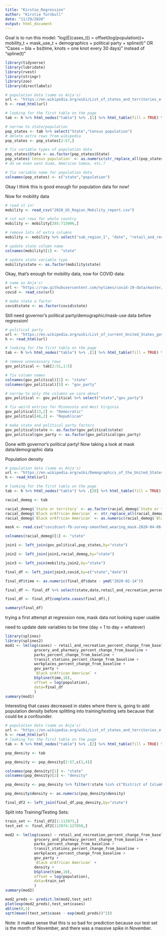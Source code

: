 ```yaml
---
title: "Kirstie_Regression"
author: "Kirstie Turnbull"
date: "11/29/2020"
output: html_document
---
```


Goal is to run this model: "log(E(cases_t)) = offset(log(population))+ mobility_t + mask_use_t + demographics + political party + spline(t)" OR "Cases ~ bla + bs(time, knots = one knot every 30 days)" instead of "spline(t)"

```r
library(tidyverse)
library(lubridate)
library(rvest)
library(stringr)
library(zoo)
library(directlabels)
```


```r
# population data (same as Anja's)
url <- "https://en.wikipedia.org/wiki/List_of_states_and_territories_of_the_United_States_by_population"
h <- read_html(url)
```

```r
# looking for the first table on the page
tab <- h %>% html_nodes("table") %>% .[1] %>% html_table(fill = TRUE) %>% .[[1]]
```

```r
# narrow to state/population
pop_states <- tab %>% select("State","Census population")
# delete extra rows from wikipedia
pop_states <- pop_states[2:57,]
```

```r
# fix variable types of population data
pop_states$State <- as.factor(pop_states$State)
pop_states$`Census population` <- as.numeric(str_replace_all(pop_states$`Census population`, ",", ""))
# do we even want Guam, American Samoa, etc.?
```

```r
# fix variable name for population data
colnames(pop_states) <- c("state","population")
```

Okay I think this is good enough for population data for now!

Now for mobility data
```r
# read it in!
mobility <- read_csv("2020_US_Region_Mobility_report.csv")
```

```r
# cut out rows for whole country
mobility <- mobility[285:715006,]
```

```r
# remove lots of extra columns
mobility <- mobility %>% select("sub_region_1", "date", "retail_and_recreation_percent_change_from_baseline", "grocery_and_pharmacy_percent_change_from_baseline", "parks_percent_change_from_baseline", "transit_stations_percent_change_from_baseline", "workplaces_percent_change_from_baseline")
```

```r
# update state column name
colnames(mobility)[1] <- "state"
```

```r
# update state variable type
mobility$state <- as.factor(mobility$state)
```

Okay, that's enough for mobility data, now for COVID data:
```r
# same as Anja's!
url <- "https://raw.githubusercontent.com/nytimes/covid-19-data/master/us-states.csv"
covid <- read_csv(url)
```

```r
# make state a factor
covid$state <- as.factor(covid$state)
```

Still need governor's political party/demographic/mask-use data before regression!

```r
# political party
url <- "https://en.wikipedia.org/wiki/List_of_current_United_States_governors"
h <- read_html(url)
```

```r
# looking for the first table on the page
tab <- h %>% html_nodes("table") %>% .[1] %>% html_table(fill = TRUE) %>% .[[1]]
```

```r
# remove unnecessary rows
gov_political <- tab[2:51,1:5]
```

```r
# fix column names
colnames(gov_political)[1] <- "state"
colnames(gov_political)[5] <- "gov_party"
```

```r
# narrow to only the columns we care about
gov_political <- gov_political %>% select("state","gov_party")
```

```r
# fix weird entries for Minnesota and West Virginia
gov_political[23,2] <- "Democratic"
gov_political[48,2] <- "Republican"
```

```r
# make state and political party factors 
gov_political$state <- as.factor(gov_political$state)
gov_political$gov_party <- as.factor(gov_political$gov_party)
```

Done with governor's political party! Now taking a look at mask data/demographic data

Population density 
```r
# population data (same as Anja's)
url <- "https://en.wikipedia.org/wiki/Demographics_of_the_United_States"
h <- read_html(url)
```

```r
# looking for the first table on the page
tab <- h %>% html_nodes("table") %>% .[28] %>% html_table(fill = TRUE) %>% .[[1]]
```

```r
racial_demog <- tab
```

```r
racial_demog$`State or territory` <- as.factor(racial_demog$`State or territory`)
racial_demog$`Black orAfrican American` <- str_replace_all(racial_demog$`Black orAfrican American`, "%", "")
racial_demog$`Black orAfrican American` <- as.numeric(racial_demog$`Black orAfrican American`)
```

```r
mask <- read.csv("covidcast-fb-survey-smoothed_wearing_mask-2020-04-06-to-2020-12-01.csv")
```

```r
colnames(racial_demog)[1] <- "state"
```

```r
join1 <- left_join(gov_political,pop_states,by="state")
```

```r
join2 <- left_join(join1,racial_demog,by="state")
```

```r
join3 <- left_join(mobility,join2,by="state")
```

```r
final_df <- left_join(join3,covid,by=c("state","date"))
```

```r
final_df$time <- as.numeric(final_df$date - ymd("2020-02-14"))
```

```r
final_df <- final_df %>% select(state,date,retail_and_recreation_percent_change_from_baseline,grocery_and_pharmacy_percent_change_from_baseline,parks_percent_change_from_baseline,transit_stations_percent_change_from_baseline,workplaces_percent_change_from_baseline,gov_party,population,`Black orAfrican American`,cases,time)
```

```r
final_df <- final_df[complete.cases(final_df),]
```

```r
summary(final_df)
```

trying a first attempt at regression now, mask data not looking super usable

need to update date variables to be time (day = 1 to day = whatever)


```r
library(splines)
library(splines2)
mod1 <- lm(log(cases) ~ retail_and_recreation_percent_change_from_baseline + 
             grocery_and_pharmacy_percent_change_from_baseline + 
             parks_percent_change_from_baseline + 
             transit_stations_percent_change_from_baseline +
             workplaces_percent_change_from_baseline +
             gov_party + 
             `Black orAfrican American` +
             bSpline(time,10),
             offset = log(population), 
             data=final_df
             )
summary(mod1)
```

Interesting that cases decreased in states where there is, going to add population density before splitting into training/testing sets because that could be a confounder.

```r
# population data (same as Anja's)
url <- "https://en.wikipedia.org/wiki/List_of_states_and_territories_of_the_United_States_by_population_density"
h <- read_html(url)
# looking for the first table on the page
tab <- h %>% html_nodes("table") %>% .[2] %>% html_table(fill = TRUE) %>% .[[1]]
```

```r
pop_density <- tab
```

```r
pop_density <- pop_density[2:57,c(1,4)]
```

```r
colnames(pop_density)[1] <- "state"
colnames(pop_density)[2] <- "density"
```

```r
pop_density <- pop_density %>% filter(!state %in% c("District of Columbia", "Puerto Rico", "Guam", "US Virgin Islands", "American Samoa", "Northern Mariana Islands"))
```

```r
pop_density$density <- as.numeric(pop_density$density)
```

```r
final_df2 <- left_join(final_df,pop_density,by="state")
```


Split into Training/Testing Sets:
```r
train_set <- final_df2[1:113973,]
test_set <- final_df2[113974:127050,]
```

```r
mod2 <- lm(log(cases) ~ retail_and_recreation_percent_change_from_baseline + 
             grocery_and_pharmacy_percent_change_from_baseline + 
             parks_percent_change_from_baseline + 
             transit_stations_percent_change_from_baseline +
             workplaces_percent_change_from_baseline +
             gov_party + 
             `Black orAfrican American` +
             density +
             bSpline(time,10),
             offset = log(population), 
             data=train_set
             )
summary(mod2)
```

```r
mod2_preds <- predict.lm(mod2,test_set)
plot(exp(mod2_preds),test_set$cases)
abline(0,1)
sqrt(mean((test_set$cases - exp(mod2_preds))^2))
```

Note: it makes sense that this is so bad for prediction because our test set is the month of November, and there was a massive spike in November.







